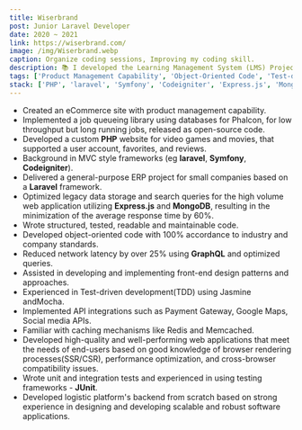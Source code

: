 ```yaml
---
title: Wiserbrand
post: Junior Laravel Developer
date: 2020 ~ 2021
link: https://wiserbrand.com/
image: /img/Wiserbrand.webp
caption: Organize coding sessions, Improving my coding skill.
description: 📚 I developed the Learning Management System (LMS) Project. That was my forever reference.
tags: ['Product Management Capability', 'Object-Oriented Code', 'Test-driven development', 'Payment Gateway', 'Performance Optimization', ]
stack: ['PHP', 'laravel', 'Symfony', 'Codeigniter', 'Express.js', 'MongoDB', 'GraphQL', 'JUnit' ]
---
```


- Created an eCommerce site with product management capability.
- Implemented a job queueing library using databases for Phalcon, for low throughput but long running jobs, released as open-source code.
- Developed a custom **PHP** website for video games and movies, that supported a user account, favorites, and reviews.
- Background in MVC style frameworks (eg **laravel**, **Symfony**, **Codeigniter**).
- Delivered a general-purpose ERP project for small companies based on a **Laravel** framework.
- Optimized legacy data storage and search queries for the high volume web application utilizing **Express.js** and **MongoDB**, resulting in the minimization of the average response time by 60%.
- Wrote structured, tested, readable and maintainable code.
- Developed object-oriented code with 100% accordance to industry and company standards.
- Reduced network latency by over 25% using **GraphQL** and optimized queries.
- Assisted in developing and implementing front-end design patterns and approaches.
- Experienced in Test-driven development(TDD) using Jasmine andMocha.
- Implemented API integrations such as Payment Gateway, Google Maps, Social media APIs.
- Familiar with caching mechanisms like Redis and Memcached.
- Developed high-quality and well-performing web applications that meet the needs of end-users based on good knowledge of browser rendering processes(SSR/CSR), performance optimization, and cross-browser compatibility issues.
- Wrote unit and integration tests and experienced in using testing frameworks - **JUnit**.
- Developed logistic platform's backend from scratch based on strong experience in designing and developing scalable and robust software applications.

